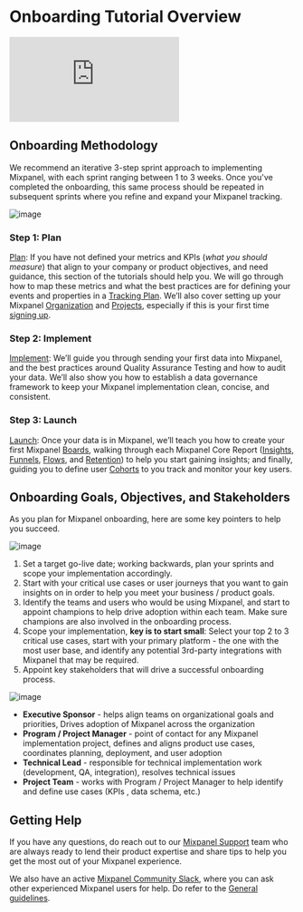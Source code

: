 # Onboarding Tutorial Overview

<div style={{position: 'relative', height: 0}}>
    <iframe src="https://www.youtube.com/embed/b_cIqQ5vgSI"
        title="Onboarding Overview" 
        frameBorder="0"
        webkitallowfullscreen="true" mozallowfullscreen="true" allowFullScreen
        style={{position: 'absolute', 'top': 0, 'left': 0, 'width': '100%', 'height': '100%'}}>
    </iframe>
</div>

## Onboarding Methodology

We recommend an iterative 3-step sprint approach to implementing Mixpanel, with each sprint ranging between 1 to 3 weeks. Once you've completed the onboarding, this same process should be repeated in subsequent sprints where you refine and expand your Mixpanel tracking.

![image](/tutorials/plan-implement-launch-sprint.png "Plan, Implement, Launch")

### Step 1: Plan
[Plan](/docs/tutorials/plan): If you have not defined your metrics and KPIs (*what you should measure*) that align to your company or product objectives, and need guidance, this section of the tutorials should help you. We will go through how to map these metrics and what the best practices are for defining your events and properties in a [Tracking Plan](/docs/best-practices/create-a-tracking-plan). We’ll also cover setting up your Mixpanel [Organization](/docs/orgs-and-projects/organizations) and [Projects](/docs/orgs-and-projects/managing-projects), especially if this is your first time [signing up](https://mixpanel.com/register).

### Step 2: Implement
[Implement](/docs/tutorials/implement/send-your-data): We’ll guide you through sending your first data into Mixpanel, and the best practices around Quality Assurance Testing and how to audit your data. We’ll also show you how to establish a data governance framework to keep your Mixpanel implementation clean, concise, and consistent.

### Step 3: Launch
[Launch](/docs/tutorials/launch): Once your data is in Mixpanel, we’ll teach you how to create your first Mixpanel [Boards](/docs/boards/overview), walking through each Mixpanel Core Report ([Insights](/docs/reports/insights), [Funnels](/docs/reports/funnels), [Flows](/docs/reports/flows), and [Retention](/docs/reports/retention)) to help you start gaining insights; and finally, guiding you to define user [Cohorts](/docs/users/cohorts) to you track and monitor your key users.

## Onboarding Goals, Objectives, and Stakeholders

As you plan for Mixpanel onboarding, here are some key pointers to help you succeed.

![image](/tutorials/onboarding-goals-objectives.png "Onboarding Goals and Obectives")

1. Set a target go-live date; working backwards, plan your sprints and scope your implementation accordingly.
2. Start with your critical use cases or user journeys that you want to gain insights on in order to help you meet your business / product goals.
3. Identify the teams and users who would be using Mixpanel, and start to appoint champions to help drive adoption within each team. Make sure champions are also involved in the onboarding process.
4. Scope your implementation, **key is to start small**: Select your top 2 to 3 critical use cases, start with your primary platform - the one with the most user base, and identify any potential 3rd-party integrations with Mixpanel that may be required.
5. Appoint key stakeholders that will drive a successful onboarding process.

![image](/tutorials/onboarding-stakeholders.png "Onboarding Stakeholders")

- **Executive Sponsor** - helps align teams on organizational goals and priorities, Drives adoption of Mixpanel across the organization
- **Program / Project Manager** - point of contact for any Mixpanel implementation project, defines and aligns product use cases, coordinates planning, deployment, and user adoption
- **Technical Lead** - responsible for technical implementation work (development, QA, integration), resolves technical issues
- **Project Team** - works with Program / Project Manager to help identify and define use cases (KPIs , data schema, etc.)

## Getting Help

If you have any questions, do reach out to our [Mixpanel Support](/docs/response-times#contacting-mixpanel-support) team who are always ready to lend their product expertise and share tips to help you get the most out of your Mixpanel experience.

We also have an active [Mixpanel Community Slack](https://www.mixpanel.com/community-slack), where you can ask other experienced Mixpanel users for help. Do refer to the [General guidelines](/docs/community/guidelines#general-guidelines).
